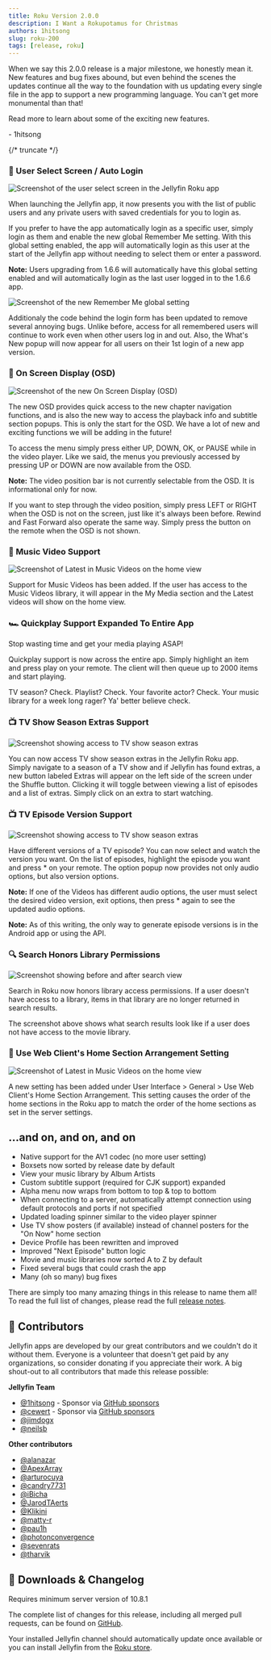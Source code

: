 ```yaml
---
title: Roku Version 2.0.0
description: I Want a Rokupotamus for Christmas
authors: 1hitsong
slug: roku-200
tags: [release, roku]
---
```


When we say this 2.0.0 release is a major milestone, we honestly mean it. New features and bug fixes abound, but even behind the scenes the updates continue all the way to the foundation with us updating every single file in the app to support a new programming language. You can't get more monumental than that!

Read more to learn about some of the exciting new features.

\- 1hitsong

{/* truncate */}

### 👥 User Select Screen / Auto Login

![Screenshot of the user select screen in the Jellyfin Roku app](./UserSelect.gif)

When launching the Jellyfin app, it now presents you with the list of public users and any private users with saved credentials for you to login as.

If you prefer to have the app automatically login as a specific user, simply login as them and enable the new global Remember Me setting. With this global setting enabled, the app will automatically login as this user at the start of the Jellyfin app without needing to select them or enter a password.

**Note:** Users upgrading from 1.6.6 will automatically have this global setting enabled and will automatically login as the last user logged in to the 1.6.6 app.

![Screenshot of the new Remember Me global setting](./RememberMe.jpg)

Additionaly the code behind the login form has been updated to remove several annoying bugs. Unlike before, access for all remembered users will continue to work even when other users log in and out. Also, the What's New popup will now appear for all users on their 1st login of a new app version.

### 🎥 On Screen Display (OSD)

![Screenshot of the new On Screen Display (OSD)](./OSD.jpg)

The new OSD provides quick access to the new chapter navigation functions, and is also the new way to access the playback info and subtitle section popups. This is only the start for the OSD. We have a lot of new and exciting functions we will be adding in the future!

To access the menu simply press either UP, DOWN, OK, or PAUSE while in the video player. Like we said, the menus you previously accessed by pressing UP or DOWN are now available from the OSD.

**Note:** The video position bar is not currently selectable from the OSD. It is informational only for now.

If you want to step through the video position, simply press LEFT or RIGHT when the OSD is not on the screen, just like it's always been before. Rewind and Fast Forward also operate the same way. Simply press the button on the remote when the OSD is not shown.

### 🎸 Music Video Support

![Screenshot of Latest in Music Videos on the home view](./MusicVideos.jpg)

Support for Music Videos has been added. If the user has access to the Music Videos library, it will appear in the My Media section and the Latest videos will show on the home view.

### 🏎️ Quickplay Support Expanded To Entire App

Stop wasting time and get your media playing ASAP!

Quickplay support is now across the entire app. Simply highlight an item and press play on your remote. The client will then queue up to 2000 items and start playing.

TV season? Check. Playlist? Check. Your favorite actor? Check. Your music library for a week long rager? Ya' better believe check.

### 📺 TV Show Season Extras Support

![Screenshot showing access to TV show season extras](./Extras.gif)

You can now access TV show season extras in the Jellyfin Roku app. Simply navigate to a season of a TV show and if Jellyfin has found extras, a new button labeled Extras will appear on the left side of the screen under the Shuffle button. Clicking it will toggle between viewing a list of episodes and a list of extras. Simply click on an extra to start watching.

### 📺 TV Episode Version Support

![Screenshot showing access to TV show season extras](./EpisodeVersions.jpg)

Have different versions of a TV episode? You can now select and watch the version you want. On the list of episodes, highlight the episode you want and press * on your remote. The option popup now provides not only audio options, but also version options.

**Note:** If one of the Videos has different audio options, the user must select the desired video version, exit options, then press * again to see the updated audio options.

**Note:** As of this writing, the only way to generate episode versions is in the Android app or using the API.

### 🔍 Search Honors Library Permissions

![Screenshot showing before and after search view](./SearchPermissions.jpg)

Search in Roku now honors library access permissions. If a user doesn't have access to a library, items in that library are no longer returned in search results.

The screenshot above shows what search results look like if a user does not have access to the movie library.

### 🔢 Use Web Client's Home Section Arrangement Setting

![Screenshot of Latest in Music Videos on the home view](./HomeSections.jpg)

A new setting has been added under User Interface > General > Use Web Client's Home Section Arrangement. This setting causes the order of the home sections in the Roku app to match the order of the home sections as set in the server settings.

## ...and on, and on, and on

- Native support for the AV1 codec (no more user setting)
- Boxsets now sorted by release date by default
- View your music library by Album Artists
- Custom subtitle support (required for CJK support) expanded
- Alpha menu now wraps from bottom to top & top to bottom
- When connecting to a server, automatically attempt connection using default protocols and ports if not specified
- Updated loading spinner similar to the video player spinner
- Use TV show posters (if available) instead of channel posters for the \"On Now\" home section
- Device Profile has been rewritten and improved
- Improved \"Next Episode\" button logic
- Movie and music libraries now sorted A to Z by default
- Fixed several bugs that could crash the app
- Many (oh so many) bug fixes

There are simply too many amazing things in this release to name them all! To read the full list of changes, please read the full [release notes](https://github.com/jellyfin/jellyfin-roku/releases/tag/v2.0.0).

## 👥 Contributors

Jellyfin apps are developed by our great contributors and we couldn't do it without them. Everyone is a volunteer that
doesn't get paid by any organizations, so consider donating if you appreciate their work. A big shout-out to all
contributors that made this release possible:

**Jellyfin Team**
- [@1hitsong](https://github.com/1hitsong) - Sponsor via [GitHub sponsors](https://github.com/sponsors/1hitsong)
- [@cewert](https://github.com/cewert) - Sponsor via [GitHub sponsors](https://github.com/sponsors/cewert)
- [@jimdogx](https://github.com/jimdogx)
- [@neilsb](https://github.com/neilsb)

**Other contributors**
- [@alanazar](https://github.com/alanazar)
- [@ApexArray](https://github.com/ApexArray)
- [@arturocuya](https://github.com/arturocuya)
- [@candry7731](https://github.com/candry7731)
- [@iBicha](https://github.com/iBicha)
- [@JarodTAerts](https://github.com/JarodTAerts)
- [@Klikini](https://github.com/Klikini)
- [@matty-r](https://github.com/matty-r)
- [@pau1h](https://github.com/pau1h)
- [@photonconvergence](https://github.com/photonconvergence)
- [@sevenrats](https://github.com/sevenrats)
- [@tharvik](https://github.com/tharvik)


## 💾 Downloads & Changelog

Requires minimum server version of 10.8.1

The complete list of changes for this release, including all merged pull requests, can be found on
[GitHub](https://github.com/jellyfin/jellyfin-roku/releases/tag/v2.0.0).

Your installed Jellyfin channel should automatically update once available or you can install Jellyfin 
from the [Roku store](https://channelstore.roku.com/details/592369/jellyfin).
